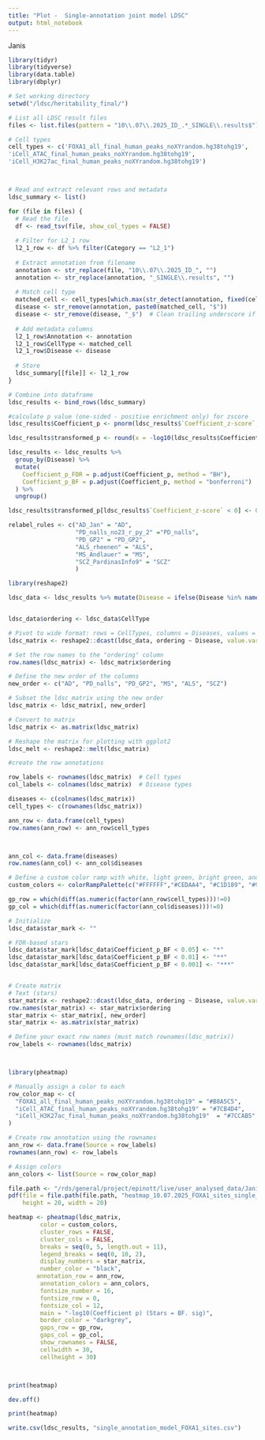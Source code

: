 ```yaml
---
title: "Plot -	Single-annotation joint model LDSC"
output: html_notebook
---
```


Janis 

```r
library(tidyr)
library(tidyverse)
library(data.table)
library(dbplyr)

# Set working directory
setwd("/ldsc/heritability_final/")

# List all LDSC result files
files <- list.files(pattern = "10\\.07\\.2025_ID_.*_SINGLE\\.results$")

# Cell types
cell_types <- c('FOXA1_all_final_human_peaks_noXYrandom.hg38tohg19',
'iCell_ATAC_final_human_peaks_noXYrandom.hg38tohg19',
'iCell_H3K27ac_final_human_peaks_noXYrandom.hg38tohg19')



# Read and extract relevant rows and metadata
ldsc_summary <- list()

for (file in files) {
  # Read the file
  df <- read_tsv(file, show_col_types = FALSE)
  
  # Filter for L2_1 row
  l2_1_row <- df %>% filter(Category == "L2_1")
  
  # Extract annotation from filename
  annotation <- str_replace(file, "10\\.07\\.2025_ID_", "")
  annotation <- str_replace(annotation, "_SINGLE\\.results", "")
  
  # Match cell type
  matched_cell <- cell_types[which.max(str_detect(annotation, fixed(cell_types)))]
  disease <- str_remove(annotation, paste0(matched_cell, "$"))
  disease <- str_remove(disease, "_$")  # Clean trailing underscore if any
  
  # Add metadata columns
  l2_1_row$Annotation <- annotation
  l2_1_row$CellType <- matched_cell
  l2_1_row$Disease <- disease
  
  # Store
  ldsc_summary[[file]] <- l2_1_row
}

# Combine into dataframe
ldsc_results <- bind_rows(ldsc_summary)

```

```r

#calculate p value (one-sided - positive enrichment only) for zscore
ldsc_results$Coefficient_p <- pnorm(ldsc_results$`Coefficient_z-score`, lower.tail = FALSE)

ldsc_results$transformed_p <- round(x = -log10(ldsc_results$Coefficient_p), digits = 5)

ldsc_results <- ldsc_results %>%
  group_by(Disease) %>%
  mutate(
    Coefficient_p_FDR = p.adjust(Coefficient_p, method = "BH"),
    Coefficient_p_BF = p.adjust(Coefficient_p, method = "bonferroni")
  ) %>%
  ungroup()

ldsc_results$transformed_p[ldsc_results$`Coefficient_z-score` < 0] <- 0

```


```r
relabel_rules <- c("AD_Jan" = "AD",
                   "PD_nalls_no23_r_py_2" ="PD_nalls",
                   "PD_GP2" = "PD_GP2",
                   "ALS_rheenen" = "ALS",
                   "MS_Andlauer" = "MS",
                   "SCZ_PardinasInfo9" = "SCZ"
                   )

library(reshape2)

ldsc_data <- ldsc_results %>% mutate(Disease = ifelse(Disease %in% names(relabel_rules), relabel_rules[Disease], Disease))


ldsc_data$ordering <- ldsc_data$CellType

# Pivot to wide format: rows = CellTypes, columns = Diseases, values = log10_FDR
ldsc_matrix <- reshape2::dcast(ldsc_data, ordering ~ Disease, value.var = "transformed_p", fill = 0)

# Set the row names to the "ordering" column
row.names(ldsc_matrix) <- ldsc_matrix$ordering

# Define the new order of the columns
new_order <- c("AD", "PD_nalls", "PD_GP2", "MS", "ALS", "SCZ")

# Subset the ldsc_matrix using the new order
ldsc_matrix <- ldsc_matrix[, new_order]

# Convert to matrix
ldsc_matrix <- as.matrix(ldsc_matrix)

# Reshape the matrix for plotting with ggplot2
ldsc_melt <- reshape2::melt(ldsc_matrix)

#create the row annotations 

row_labels <- rownames(ldsc_matrix)  # Cell types
col_labels <- colnames(ldsc_matrix)  # Disease types

diseases <- c(colnames(ldsc_matrix))
cell_types <- c(rownames(ldsc_matrix))

ann_row <- data.frame(cell_types)
row.names(ann_row) <- ann_row$cell_types



ann_col <- data.frame(diseases)
row.names(ann_col) <- ann_col$diseases

# Define a custom color ramp with white, light green, bright green, and dark green
custom_colors <- colorRampPalette(c("#FFFFFF","#CEDAA4", "#C1D189", "#96A28F", "#354E28"))(10)

gp_row = which(diff(as.numeric(factor(ann_row$cell_types)))!=0)
gp_col = which(diff(as.numeric(factor(ann_col$diseases)))!=0)

# Initialize
ldsc_data$star_mark <- ""

# FDR-based stars
ldsc_data$star_mark[ldsc_data$Coefficient_p_BF < 0.05] <- "*"
ldsc_data$star_mark[ldsc_data$Coefficient_p_BF < 0.01] <- "**"
ldsc_data$star_mark[ldsc_data$Coefficient_p_BF < 0.001] <- "***"


# Create matrix
# Text (stars)
star_matrix <- reshape2::dcast(ldsc_data, ordering ~ Disease, value.var = "star_mark", fill = "")
row.names(star_matrix) <- star_matrix$ordering
star_matrix <- star_matrix[, new_order]
star_matrix <- as.matrix(star_matrix)

# Define your exact row names (must match rownames(ldsc_matrix))
row_labels <- rownames(ldsc_matrix)



library(pheatmap)

# Manually assign a color to each
row_color_map <- c(
  "FOXA1_all_final_human_peaks_noXYrandom.hg38tohg19" = "#B8A5C5", 
  "iCell_ATAC_final_human_peaks_noXYrandom.hg38tohg19" = "#7CB4D4", 
  "iCell_H3K27ac_final_human_peaks_noXYrandom.hg38tohg19"  = "#7CCAB5"
)

# Create row annotation using the rownames
ann_row <- data.frame(Source = row_labels)
rownames(ann_row) <- row_labels

# Assign colors
ann_colors <- list(Source = row_color_map)

file.path <- "/rds/general/project/epinott/live/user_analysed_data/Janis/ldsc/heatmaps_final"
pdf(file = file.path(file.path, "heatmap_10.07.2025_FOXA1_sites_single_annotation_LDSC_BF_coefficientP.pdf"),
    height = 20, width = 20)

heatmap <- pheatmap(ldsc_matrix,
         color = custom_colors,
         cluster_rows = FALSE,
         cluster_cols = FALSE,
         breaks = seq(0, 5, length.out = 11),    
         legend_breaks = seq(0, 10, 2),  
         display_numbers = star_matrix,
         number_color = "black",
        annotation_row = ann_row,
         annotation_colors = ann_colors,
         fontsize_number = 16,
         fontsize_row = 0,
         fontsize_col = 12,
         main = "-log10(Coefficient p) (Stars = BF. sig)",
         border_color = "darkgrey",
         gaps_row = gp_row,
         gaps_col = gp_col,
         show_rownames = FALSE,
         cellwidth = 30,
         cellheight = 30)



print(heatmap)

dev.off()

print(heatmap)

write.csv(ldsc_results, "single_annotation_model_FOXA1_sites.csv")
```


